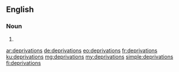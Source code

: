==English==

===Noun===
{{head|en|noun plural form}}

# {{plural of|deprivation|lang=en}}

[[ar:deprivations]]
[[de:deprivations]]
[[eo:deprivations]]
[[fr:deprivations]]
[[ku:deprivations]]
[[mg:deprivations]]
[[my:deprivations]]
[[simple:deprivations]]
[[fi:deprivations]]